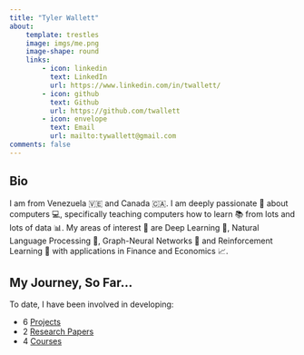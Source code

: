 ```yaml
---
title: "Tyler Wallett"
about:
    template: trestles
    image: imgs/me.png
    image-shape: round
    links:
        - icon: linkedin
          text: LinkedIn
          url: https://www.linkedin.com/in/twallett/
        - icon: github
          text: Github
          url: https://github.com/twallett
        - icon: envelope  
          text: Email
          url: mailto:tywallett@gmail.com
comments: false
---
```


## Bio

I am from Venezuela 🇻🇪 and Canada 🇨🇦. I am deeply passionate 💖 about computers 💻, specifically teaching computers how to learn 📚 from lots and lots of data 📊. My areas of interest 🤔 are Deep Learning 🧠, Natural Language Processing 💬, Graph-Neural Networks 🔗 and Reinforcement Learning 🤖 with applications in Finance and Economics 📈.

## My Journey, So Far...

To date, I have been involved in developing:

- 6 [Projects](projects/) 
- 2 [Research Papers](research/)
- 4 [Courses](courses/)
<!-- - 3 [Events]() -->